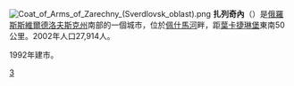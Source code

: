 {{coord|56|49|N|61|19|E|display=title}}
[[File:Coat_of_Arms_of_Zarechny_(Sverdlovsk_oblast).png|right]]
'''扎列奇內'''（{{lang-ru|Заре́чный}}）是[[俄羅斯|俄羅斯]][[斯維爾德洛夫斯克州|斯維爾德洛夫斯克州]]南部的一個城市，位於[[佩什馬河|佩什馬河]]畔，距[[葉卡捷琳堡|葉卡捷琳堡]]東南50公里。2002年人口27,914人。

1992年建市。

{{斯維爾德洛夫斯克州城市}}

[[Category:斯維爾德洛夫斯克州城市|З]]